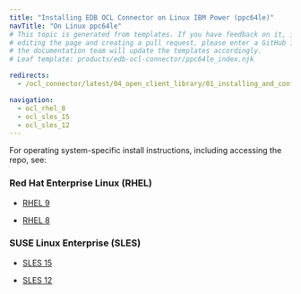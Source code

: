 ```yaml
---
title: "Installing EDB OCL Connector on Linux IBM Power (ppc64le)"
navTitle: "On Linux ppc64le"
# This topic is generated from templates. If you have feedback on it, instead of
# editing the page and creating a pull request, please enter a GitHub issue and
# the documentation team will update the templates accordingly.
# Leaf template: products/edb-ocl-connector/ppc64le_index.njk

redirects:
  - /ocl_connector/latest/04_open_client_library/01_installing_and_configuring_the_ocl_connector/install_on_linux_using_edb_repo/ibm_power_ppc64le/

navigation:
  - ocl_rhel_8
  - ocl_sles_15
  - ocl_sles_12
---
```


For operating system-specific install instructions, including accessing the repo, see:

### Red Hat Enterprise Linux (RHEL)

- [RHEL 9](ocl_rhel_9)

- [RHEL 8](ocl_rhel_8)

### SUSE Linux Enterprise (SLES)

- [SLES 15](ocl_sles_15)

- [SLES 12](ocl_sles_12)
